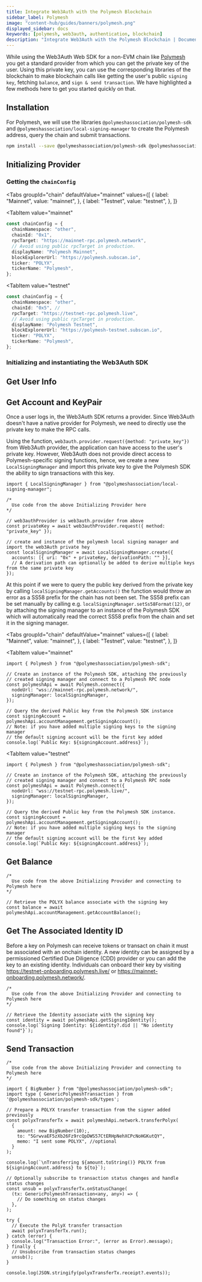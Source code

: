 ```yaml
---
title: Integrate Web3Auth with the Polymesh Blockchain
sidebar_label: Polymesh
image: "content-hub/guides/banners/polymesh.png"
displayed_sidebar: docs
keywords: [polymesh, web3auth, authentication, blockchain]
description: "Integrate Web3Auth with the Polymesh Blockchain | Documentation - Web3Auth"
---
```



While using the Web3Auth Web SDK for a non-EVM chain like [Polymesh](https://www.polymesh.network/) you get a standard provider from which you can get
the private key of the user. Using this private key, you can use the corresponding libraries of the blockchain to make blockchain calls like getting
the user's public `signing key`, fetching `balance`, and `sign & send transaction`. We have highlighted a few methods here to get you started quickly
on that.

## Installation

For Polymesh, we will use the libraries `@polymeshassociation/polymesh-sdk` and `@polymeshassociation/local-signing-manager` to create the Polymesh
address, query the chain and submit transactions.

```bash npm2yarn
npm install --save @polymeshassociation/polymesh-sdk @polymeshassociation/local-signing-manager
```

## Initializing Provider

### Getting the `chainConfig`

<Tabs
 groupId="chain"
 defaultValue="mainnet"
  values={[
    { label: "Mainnet", value: "mainnet", },
    { label: "Testnet", value: "testnet", },
  ]}
>
<TabItem
  value="mainnet"
>

```typescript
const chainConfig = {
  chainNamespace: "other",
  chainId: "0x1",
  rpcTarget: "https://mainnet-rpc.polymesh.network",
  // Avoid using public rpcTarget in production.
  displayName: "Polymesh Mainnet",
  blockExplorerUrl: "https://polymesh.subscan.io",
  ticker: "POLYX",
  tickerName: "Polymesh",
};
```

</TabItem>

<TabItem
  value="testnet"
>

```typescript
const chainConfig = {
  chainNamespace: "other",
  chainId: "0x5", //
  rpcTarget: "https://testnet-rpc.polymesh.live",
  // Avoid using public rpcTarget in production.
  displayName: "Polymesh Testnet",
  blockExplorerUrl: "https://polymesh-testnet.subscan.io",
  ticker: "POLYX",
  tickerName: "Polymesh",
};
```

</TabItem>
</Tabs>

### Initializing and instantiating the Web3Auth SDK

<InitializeWeb3Auth />

## Get User Info

<GetUserInfoSnippet />

## Get Account and KeyPair

Once a user logs in, the Web3Auth SDK returns a provider. Since Web3Auth doesn't have a native provider for Polymesh, we need to directly use the
private key to make the RPC calls.

Using the function, `web3auth.provider.request({method: "private_key"})` from Web3Auth provider, the application can have access to the user's private
key. However, Web3Auth does not provide direct access to Polymesh-specific signing functions, hence, we create a new `LocalSigningManager` and import
this private key to give the Polymesh SDK the ability to sign transactions with this key.

```tsx
import { LocalSigningManager } from "@polymeshassociation/local-signing-manager";

/*
  Use code from the above Initializing Provider here
*/

// web3authProvider is web3auth.provider from above
const privateKey = await web3authProvider.request({ method: "private_key" });

// create and instance of the polymesh local signing manager and import the web3Auth private hey
const localSigningManager = await LocalSigningManager.create({
  accounts: [{ uri: "0x" + privateKey, derivationPath: "" }],
  // A derivation path can optionally be added to derive multiple keys from the same private key
});
```

At this point if we were to query the public key derived from the private key by calling `localSigningManager.getAccounts()` the function would throw
an error as a SS58 prefix for the chain has not been set. The SS58 prefix can be set manually by calling e.g. `localSigningManager.setSs58Format(12)`,
or by attaching the signing manager to an instance of the Polymesh SDK which will automatically read the correct SS58 prefix from the chain and set it
in the signing manager.

<Tabs
 groupId="chain"
 defaultValue="mainnet"
  values={[
    { label: "Mainnet", value: "mainnet", },
    { label: "Testnet", value: "testnet", },
  ]}
>
<TabItem
  value="mainnet"
>

```tsx
import { Polymesh } from "@polymeshassociation/polymesh-sdk";

// Create an instance of the Polymesh SDK, attaching the previously
// created signing manager and connect to a Polymesh RPC node
const polymeshApi = await Polymesh.connect({
  nodeUrl: "wss://mainnet-rpc.polymesh.network/",
  signingManager: localSigningManager,
});

// Query the derived Public key from the Polymesh SDK instance
const signingAccount = polymeshApi.accountManagement.getSigningAccount();
// Note: if you have added multiple signing keys to the signing manager
// the default signing account will be the first key added
console.log(`Public Key: ${signingAccount.address}`);
```

</TabItem>

<TabItem
  value="testnet"
>

```tsx
import { Polymesh } from "@polymeshassociation/polymesh-sdk";

// Create an instance of the Polymesh SDK, attaching the previously
// created signing manager and connect to a Polymesh RPC node
const polymeshApi = await Polymesh.connect({
  nodeUrl: "wss://testnet-rpc.polymesh.live/",
  signingManager: localSigningManager,
});

// Query the derived Public key from the Polymesh SDK instance.
const signingAccount = polymeshApi.accountManagement.getSigningAccount();
// Note: if you have added multiple signing keys to the signing manager
// the default signing account will be the first key added
console.log(`Public Key: ${signingAccount.address}`);
```

</TabItem>
</Tabs>

## Get Balance

```tsx
/*
  Use code from the above Initializing Provider and connecting to Polymesh here
*/

// Retrieve the POLYX balance associate with the signing key
const balance = await polymeshApi.accountManagement.getAccountBalance();
```

## Get The Associated Identity ID

Before a key on Polymesh can receive tokens or transact on chain it must be associated with an onchain identity. A new identity can be assigned by a
permissioned Certified Due Diligence (CDD) provider or you can add the key to an existing identity. Individuals can onboard their key by visiting
https://testnet-onboarding.polymesh.live/ or https://mainnet-onboarding.polymesh.network/.

```tsx
/*
  Use code from the above Initializing Provider and connecting to Polymesh here
*/

// Retrieve the Identity associate with the signing key
const identity = await polymeshApi.getSigningIdentity();
console.log(`Signing Identity: ${identity?.did || "No identity found"}`);
```

## Send Transaction

```tsx
/*
  Use code from the above Initializing Provider and connecting to Polymesh here
*/

import { BigNumber } from "@polymeshassociation/polymesh-sdk";
import type { GenericPolymeshTransaction } from '@polymeshassociation/polymesh-sdk/types';

// Prepare a POLYX transfer transaction from the signer added previously
const polyxTransferTx = await polymeshApi.network.transferPolyx(
  {
    amount: new BigNumber(10);,
    to: "5GrwvaEF5zXb26Fz9rcQpDWS57CtERHpNehXCPcNoHGKutQY",
    memo: "I sent some POLYX", //optional
  }
);

console.log(`\nTransferring ${amount.toString()} POLYX from ${signingAccount.address} to ${to}`);

// Optionally subscribe to transaction status changes and handle status changes
const unsub = polyxTransferTx.onStatusChange(
  (tx: GenericPolymeshTransaction<any, any>) => {
    // Do something on status changes
  },
);

try {
  // Execute the PolyX transfer transaction
  await polyxTransferTx.run();
} catch (error) {
  console.log("Transaction Error:", (error as Error).message);
} finally {
  // Unsubscribe from transaction status changes
  unsub();
}

console.log(JSON.stringify(polyxTransferTx.receipt?.events));
```
